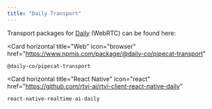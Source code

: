 ```yaml
---
title: "Daily Transport"
---
```


Transport packages for [Daily](https://daily.co) (WebRTC) can be found here:

<Card
  horizontal
  title="Web"
  icon="browser"
  href="https://www.npmjs.com/package/@daily-co/pipecat-transport"
>
  `@daily-co/pipecat-transport`
</Card>

<Card
  horizontal
  title="React Native"
  icon="react"
  href="https://github.com/rtvi-ai/rtvi-client-react-native-daily"
>
  `react-native-realtime-ai-daily`
</Card>
